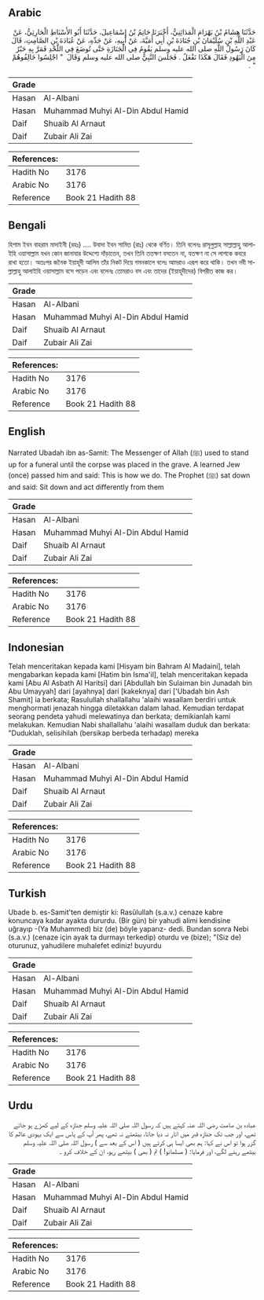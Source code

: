 ## Arabic


<div dir="rtl" lang="ar" style={{fontSize:'larger',backgroundColor:'#f8f9fa',padding:20}}>
حَدَّثَنَا هِشَامُ بْنُ بَهْرَامَ الْمَدَائِنِيُّ، أَخْبَرَنَا حَاتِمُ بْنُ إِسْمَاعِيلَ، حَدَّثَنَا أَبُو الأَسْبَاطِ الْحَارِثِيُّ، عَنْ عَبْدِ اللَّهِ بْنِ سُلَيْمَانَ بْنِ جُنَادَةَ بْنِ أَبِي أُمَيَّةَ، عَنْ أَبِيهِ، عَنْ جَدِّهِ، عَنْ عُبَادَةَ بْنِ الصَّامِتِ، قَالَ كَانَ رَسُولُ اللَّهِ صلى الله عليه وسلم يَقُومُ فِي الْجَنَازَةِ حَتَّى تُوضَعَ فِي اللَّحْدِ فَمَرَّ بِهِ حَبْرٌ مِنَ الْيَهُودِ فَقَالَ هَكَذَا نَفْعَلُ ‏.‏ فَجَلَسَ النَّبِيُّ صلى الله عليه وسلم وَقَالَ ‏ "‏ اجْلِسُوا خَالِفُوهُمْ ‏"‏ ‏.‏
</div>
<div style={{backgroundColor:'#f8f9fa',padding:20, marginBottom: 10}}><table> <thead> <tr> <th>Grade</th> <th></th> </tr> </thead> <tbody> <tr><td>Hasan</td><td>Al-Albani</td></tr><tr><td>Hasan</td><td>Muhammad Muhyi Al-Din Abdul Hamid</td></tr><tr><td>Daif</td><td>Shuaib Al Arnaut</td></tr><tr><td>Daif</td><td>Zubair Ali Zai</td></tr></tbody></table><table> <thead> <tr> <th>References:</th> <th></th> </tr> </thead> <tbody><tr><td>Hadith No</td><td>3176</td></tr><tr><td>Arabic No</td><td>3176</td></tr><tr><td>Reference</td><td>Book 21 Hadith 88</td></tr></tbody></table></div>

## Bengali


<div dir="ltr" lang="bn" style={{fontSize:'larger',backgroundColor:'#f8f9fa',padding:20}}>
হিশাম ইবন বাহরাম মাদাইনী (রহঃ) .... উবাদা ইবন সামিত (রাঃ) থেকে বর্ণিত। তিনি বলেনঃ রাসূলুল্লাহ সাল্লাল্লাহু আলাইহি ওয়াসাল্লাম যখন কোন জানাযার উদ্দেশ্যে দাঁড়াতেন, তখন তিনি ততক্ষণ বসতেন না, যতক্ষণ না সে লাশকে কবরে রাখা হতো। অতঃপর জনৈক ইয়াহূদী আলিম তাঁর নিকট দিয়ে গমনকালে বলেঃ আমরাও এরূপ করে থাকি। তখন নবী সাল্লাল্লাহু আলাইহি ওয়াসাল্লাম বসে পড়েন এবং বলেনঃ তোমরাও বস এবং তাদের (ইয়াহূদীদের) বিপরীত কাজ কর।
</div>
<div style={{backgroundColor:'#f8f9fa',padding:20, marginBottom: 10}}><table> <thead> <tr> <th>Grade</th> <th></th> </tr> </thead> <tbody> <tr><td>Hasan</td><td>Al-Albani</td></tr><tr><td>Hasan</td><td>Muhammad Muhyi Al-Din Abdul Hamid</td></tr><tr><td>Daif</td><td>Shuaib Al Arnaut</td></tr><tr><td>Daif</td><td>Zubair Ali Zai</td></tr></tbody></table><table> <thead> <tr> <th>References:</th> <th></th> </tr> </thead> <tbody><tr><td>Hadith No</td><td>3176</td></tr><tr><td>Arabic No</td><td>3176</td></tr><tr><td>Reference</td><td>Book 21 Hadith 88</td></tr></tbody></table></div>

## English


<div dir="ltr" lang="en" style={{fontSize:'larger',backgroundColor:'#f8f9fa',padding:20}}>
Narrated Ubadah ibn as-Samit: The Messenger of Allah (ﷺ) used to stand up for a funeral until the corpse was placed in the grave. A learned Jew (once) passed him and said: This is how we do. The Prophet (ﷺ) sat down and said: Sit down and act differently from them
</div>
<div style={{backgroundColor:'#f8f9fa',padding:20, marginBottom: 10}}><table> <thead> <tr> <th>Grade</th> <th></th> </tr> </thead> <tbody> <tr><td>Hasan</td><td>Al-Albani</td></tr><tr><td>Hasan</td><td>Muhammad Muhyi Al-Din Abdul Hamid</td></tr><tr><td>Daif</td><td>Shuaib Al Arnaut</td></tr><tr><td>Daif</td><td>Zubair Ali Zai</td></tr></tbody></table><table> <thead> <tr> <th>References:</th> <th></th> </tr> </thead> <tbody><tr><td>Hadith No</td><td>3176</td></tr><tr><td>Arabic No</td><td>3176</td></tr><tr><td>Reference</td><td>Book 21 Hadith 88</td></tr></tbody></table></div>

## Indonesian


<div dir="ltr" lang="id" style={{fontSize:'larger',backgroundColor:'#f8f9fa',padding:20}}>
Telah menceritakan kepada kami [Hisyam bin Bahram Al Madaini], telah mengabarkan kepada kami [Hatim bin Isma'il], telah menceritakan kepada kami [Abu Al Asbath Al Haritsi] dari [Abdullah bin Sulaiman bin Junadah bin Abu Umayyah] dari [ayahnya] dari [kakeknya] dari ['Ubadah bin Ash Shamit] ia berkata; Rasulullah shallallahu 'alaihi wasallam berdiri untuk menghormati jenazah hingga diletakkan dalam lahad. Kemudian terdapat seorang pendeta yahudi melewatinya dan berkata; demikianlah kami melakukan. Kemudian Nabi shallallahu 'alaihi wasallam duduk dan berkata: "Duduklah, selisihilah (bersikap berbeda terhadap) mereka
</div>
<div style={{backgroundColor:'#f8f9fa',padding:20, marginBottom: 10}}><table> <thead> <tr> <th>Grade</th> <th></th> </tr> </thead> <tbody> <tr><td>Hasan</td><td>Al-Albani</td></tr><tr><td>Hasan</td><td>Muhammad Muhyi Al-Din Abdul Hamid</td></tr><tr><td>Daif</td><td>Shuaib Al Arnaut</td></tr><tr><td>Daif</td><td>Zubair Ali Zai</td></tr></tbody></table><table> <thead> <tr> <th>References:</th> <th></th> </tr> </thead> <tbody><tr><td>Hadith No</td><td>3176</td></tr><tr><td>Arabic No</td><td>3176</td></tr><tr><td>Reference</td><td>Book 21 Hadith 88</td></tr></tbody></table></div>

## Turkish


<div dir="ltr" lang="tr" style={{fontSize:'larger',backgroundColor:'#f8f9fa',padding:20}}>
Ubade b. es-Samit'ten demiştir ki: Rasûlullah (s.a.v.) cenaze kabre konuncaya kadar ayakta dururdu. (Bir gün) bir yahudi alimi kendisine uğrayıp -(Ya Muhammed) biz (de) böyle yaparız- dedi. Bundan sonra Nebi (s.a.v.) (cenaze için ayak ta durmayı terkedip) oturdu ve (bize); "(Siz de) oturunuz, yahudilere muhalefet ediniz! buyurdu
</div>
<div style={{backgroundColor:'#f8f9fa',padding:20, marginBottom: 10}}><table> <thead> <tr> <th>Grade</th> <th></th> </tr> </thead> <tbody> <tr><td>Hasan</td><td>Al-Albani</td></tr><tr><td>Hasan</td><td>Muhammad Muhyi Al-Din Abdul Hamid</td></tr><tr><td>Daif</td><td>Shuaib Al Arnaut</td></tr><tr><td>Daif</td><td>Zubair Ali Zai</td></tr></tbody></table><table> <thead> <tr> <th>References:</th> <th></th> </tr> </thead> <tbody><tr><td>Hadith No</td><td>3176</td></tr><tr><td>Arabic No</td><td>3176</td></tr><tr><td>Reference</td><td>Book 21 Hadith 88</td></tr></tbody></table></div>

## Urdu


<div dir="rtl" lang="ur" style={{fontSize:'larger',backgroundColor:'#f8f9fa',padding:20}}>
عبادہ بن صامت رضی اللہ عنہ کہتے ہیں کہ رسول اللہ صلی اللہ علیہ وسلم جنازہ کے لیے کھڑے ہو جاتے تھے، اور جب تک جنازہ قبر میں اتار نہ دیا جاتا، بیٹھتے نہ تھے، پھر آپ کے پاس سے ایک یہودی عالم کا گزر ہوا تو اس نے کہا: ہم بھی ایسا ہی کرتے ہیں ( اس کے بعد سے ) رسول اللہ صلی اللہ علیہ وسلم بیٹھے رہنے لگے، اور فرمایا: ( مسلمانو! ) تم ( بھی ) بیٹھے رہو، ان کے خلاف کرو ۔
</div>
<div style={{backgroundColor:'#f8f9fa',padding:20, marginBottom: 10}}><table> <thead> <tr> <th>Grade</th> <th></th> </tr> </thead> <tbody> <tr><td>Hasan</td><td>Al-Albani</td></tr><tr><td>Hasan</td><td>Muhammad Muhyi Al-Din Abdul Hamid</td></tr><tr><td>Daif</td><td>Shuaib Al Arnaut</td></tr><tr><td>Daif</td><td>Zubair Ali Zai</td></tr></tbody></table><table> <thead> <tr> <th>References:</th> <th></th> </tr> </thead> <tbody><tr><td>Hadith No</td><td>3176</td></tr><tr><td>Arabic No</td><td>3176</td></tr><tr><td>Reference</td><td>Book 21 Hadith 88</td></tr></tbody></table></div>